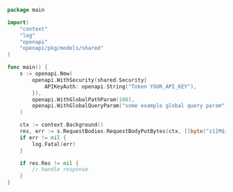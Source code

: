 ```go showLineNumbers copy filename="Request Body Put Bytes usage example"
package main

import(
	"context"
	"log"
	"openapi"
	"openapi/pkg/models/shared"
)

func main() {
    s := openapi.New(
        openapi.WithSecurity(shared.Security{
            APIKeyAuth: openapi.String("Token YOUR_API_KEY"),
        }),
        openapi.WithGlobalPathParam(100),
        openapi.WithGlobalQueryParam("some example global query param"),
    )

    ctx := context.Background()
    res, err := s.RequestBodies.RequestBodyPutBytes(ctx, []byte("z1]M$iITP/"))
    if err != nil {
        log.Fatal(err)
    }

    if res.Res != nil {
        // handle response
    }
}
```
